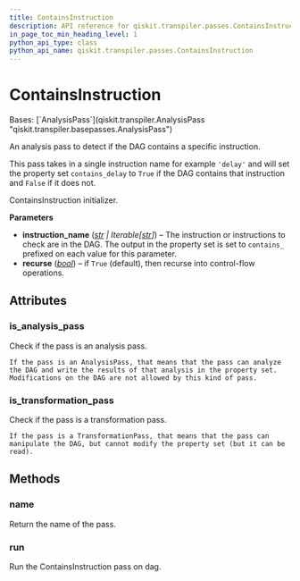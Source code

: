 ```yaml
---
title: ContainsInstruction
description: API reference for qiskit.transpiler.passes.ContainsInstruction
in_page_toc_min_heading_level: 1
python_api_type: class
python_api_name: qiskit.transpiler.passes.ContainsInstruction
---
```


# ContainsInstruction

<Class id="qiskit.transpiler.passes.ContainsInstruction" isDedicatedPage={true} github="https://github.com/qiskit/qiskit/tree/stable/0.25/qiskit/transpiler/passes/utils/contains_instruction.py" signature="qiskit.transpiler.passes.ContainsInstruction(*args, **kwargs)">
  Bases: [`AnalysisPass`](qiskit.transpiler.AnalysisPass "qiskit.transpiler.basepasses.AnalysisPass")

  An analysis pass to detect if the DAG contains a specific instruction.

  This pass takes in a single instruction name for example `'delay'` and will set the property set `contains_delay` to `True` if the DAG contains that instruction and `False` if it does not.

  ContainsInstruction initializer.

  **Parameters**

  *   **instruction\_name** ([*str*](https://docs.python.org/3/library/stdtypes.html#str "(in Python v3.12)") *| Iterable\[*[*str*](https://docs.python.org/3/library/stdtypes.html#str "(in Python v3.12)")*]*) – The instruction or instructions to check are in the DAG. The output in the property set is set to `contains_` prefixed on each value for this parameter.
  *   **recurse** ([*bool*](https://docs.python.org/3/library/functions.html#bool "(in Python v3.12)")) – if `True` (default), then recurse into control-flow operations.

  ## Attributes

  ### is\_analysis\_pass

  <Attribute id="qiskit.transpiler.passes.ContainsInstruction.is_analysis_pass" name="is_analysis_pass">
    Check if the pass is an analysis pass.

    If the pass is an AnalysisPass, that means that the pass can analyze the DAG and write the results of that analysis in the property set. Modifications on the DAG are not allowed by this kind of pass.
  </Attribute>

  ### is\_transformation\_pass

  <Attribute id="qiskit.transpiler.passes.ContainsInstruction.is_transformation_pass" name="is_transformation_pass">
    Check if the pass is a transformation pass.

    If the pass is a TransformationPass, that means that the pass can manipulate the DAG, but cannot modify the property set (but it can be read).
  </Attribute>

  ## Methods

  ### name

  <Function id="qiskit.transpiler.passes.ContainsInstruction.name" name="name" signature="name()">
    Return the name of the pass.
  </Function>

  ### run

  <Function id="qiskit.transpiler.passes.ContainsInstruction.run" name="run" signature="run(dag)">
    Run the ContainsInstruction pass on dag.
  </Function>
</Class>


